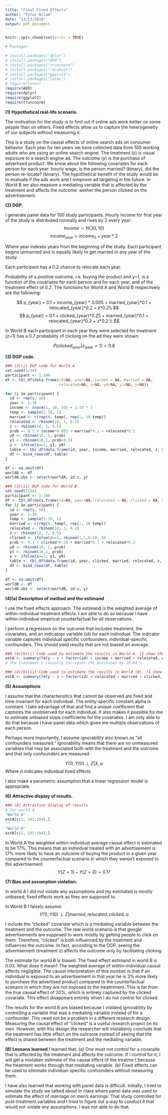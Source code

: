 ```yaml
---
title: "Final Fixed Effects"
author: "Tytus Wilam"
date: "12/13/2019"
output: pdf_document
---
```

```r
knitr::opts_chunk$set(error = TRUE)
```
```r
# Packages

# install.packages("dplyr")
# install.packages("AER")
# install.packages("truncnorm")
# install.packages("rdrobust")
# install.packages("ggplot2")
# install.packages("latex")
# require(latex)
require(AER)
require(dplyr)
require(ggplot2)
require(truncnorm)
```
**(1) Hypothetical real-life scenario.**

  The motivation for the study is to find out if online ads work better on some people than on others. Fixed effects allow us to capture the heterogeneity of our subjects without measuring it.  
  
  This is a study on the causal effects of online search ads on consumer behavior. Each year for ten years we have collected data from 100 working adults who are using an online search engine. The treatment (z) is visual exposure to a search engine ad. The outcome (y) is the purchase of advertised product. We know about the following covariates for each person for each year: hourly wage, is the person married? (binary), did the person re-locate? (binary). The hypothetical benefit of the study would be to evaluate if the ads work and t oimprove ad targeting in the future. In World B we also measure a mediating variable that is affected by the treatment and affects the outcome: wether the person clicked on the advertisement. 

**(2) DGP.**

  I generate panel data for 100 study participants. Hourly income for first year of the study is distributed normally and rises by 2 every year:
  $$
Income \sim N(30, 10) 
  $$
  $$
income_{year} = income_0 + year*2  
  $$

  Where year indexes years from the beginning of the study. Each participant begins unmarried and is equally likely to get married in any year of the study. 
  
  Each participant has a 0.2 chance to relocate each year.

  Probability of a positive outcome, i.e. buying the product and y=1, is a function of the covariates for each person and for each year, and of the treatment effect of 0.2. The functions for World A and World B respectively are the following:

    
  $$ 
p_{year} = 0.1 + income_{year} * 0.005 + married_{year}*0.1 + relocated_{year}*0.2 + z*0.2\\  
  $$
  $$
p_{year} = 0.1 + clicked_{year}*0.25 + married_{year}*0.1 + relocated_{year}*0.2 + z*0.2 \\  
  $$

  In World B each participant in each year they were selected for treatment (z=1) has a 0.7 probability of clicking on the ad they were shown:

  $$
P(clicked_{i year} | z_{i year}=1) = 0.8
  $$
  
**(3) DGP code.**

```r
### (3)(i) DGP code for World A
set.seed(1234)
participant <- 1:100
df <- tbl_df(data.frame(id=NA, year=NA, income = NA, married = NA, 
                        relocated=NA, z=NA, y0=NA, y1=NA, y=NA))

for (i in participant) {
  id <- rep(i, 10)
  year <- 1:10
  income <- rnorm(1, 30, 10) + 1:10 * 2
  temp <- sample(1:10, 1)
  married <- c(rep(0, temp), rep(1, 10-temp))
  relocated <- rbinom(10, 1, 0.2)
  z <- rbinom(10, 1, 0.5)
  prob <- 0.1 + income*0.005 + married*0.1 + relocated*0.2
  y0 <- rbinom(10, 1, prob)
  y1 <- rbinom(10,1, prob+0.2)
  y <- ifelse(z==1, y1, y0)
  table <- tbl_df(data.frame(id, year, income, married, relocated, z, y0, y1, y))
  df <- bind_rows(df, table)
}

df <- na.omit(df)
worldA <- df
worldA.obs <- select(worldA, id:z, y)

```

```r

### (3)(ii) DGP code for World B
set.seed(1234)
participant <- 1:100
df <- tbl_df(data.frame(id=NA, year=NA, relocated = NA, clicked = NA, married = NA, z=NA, y0=NA, y1=NA, y=NA))
for (i in participant) {
  id <- rep(i, 10)
  year <- 1:10
  temp <- sample(1:10, 1)
  married <- c(rep(0, temp), rep(1, 10-temp))
  relocated <- rbinom(10, 1, 0.2)
  z <- rbinom(10, 1, 0.5)
  clicked <- ifelse(z==1, rbinom(1,1,0.8), 0)
  prob <- 0.1 + clicked*0.25 + married*0.1 + relocated*0.2
  y0 <- rbinom(10, 1, prob)
  y1 <- rbinom(10,1, prob)
  y <- ifelse(z==1, y1, y0)
  table <- tbl_df(data.frame(id, year, clicked, married, relocated, z, y0, y1, y))
  df <- bind_rows(df, table)
}

df <- na.omit(df)
worldB <- df
worldB.obs <- select(worldB, id:z, y)

```

**(4)(a) Description of method and the estimand**

  I use the fixed effects approach. The estimand is the weighted average of within-individual treatment effects. I am able to do so because I have within-individual empirical counterfactual for all observations.
  
  I perform a regression on the outcome that includes treatment, the covariates, and  an indicatopr variable (id) for each individual. The indicator variable captures individual specific confounders.  individual-specific confounders. This should yield results that are not biased on average.


```r
### (4)(b)(i) Code used to estimate the results in World A. (I show the results in 6.)
estA <- summary(lm(y ~ z + factor(id) + income + married + relocated, worldA.obs))$coef
# The treatment z causally increases the purchases by 16.64 %

### (4)(b)(ii) Code used to estimate the results in World (B). (I show the results in 6.)
estB <- summary(lm(y ~ z + factor(id) + relocated + married + clicked, worldB.obs))$coef

```

**(5) Assumptions**

  I assume that the characteristics that cannot be observed are fixed and time-invariant for each individual. The entity-specific constant alpha is constant. I take advantage of that and find a unique coefficient that captures the unobserved for each individual. It also makes it possible for me to estimate unbiased slope coefficients for the covariates. I am only able to do that because I have panel data which gives me multiple observations of each person. 
  
  Perhaps more importantly, I assume ignorability also known as “all confounders measured.” Ignorability means that there are no unmeasured variables that may be associated both with the treatment and the outcome and that only confounders are measured. 

  $$
  Y(1), Y(0) \perp Z | X, \alpha 
  $$
  Where $\alpha$ indicates individual fixed effects.
  
  I also make a parametric assumption that a linear regression model is appropriate. 

**(6) Attractive display of results. **


```r
### (6) Attractive display of results
# for world A
"World A"
estA[c(2, 102:104),]
""
"World B"
estB[c(2, 102:104),]
```
  In World A the weighted within-individual average causal effect is estimated to be 17%. This means that an individual treated with an advertisement is 17% more likely to have an outcome of buying the product in a given year compared to the counterfactual scenario in which they weren't exposed to the advertisement.
  $$
  Y(Z=1)-Y(Z=0) = 0.17
  $$

**(7) Bias and assumption violation. **

  In world A I did not violate any assumptions and my estimated is mostly unbiased; fixed effects work as they are supposed to.
  
  In World B I falsely assume:
  $$
  Y(1), Y(0) \perp Z |married, relocated, clicked, \alpha 
  $$
  
  I include the “clicked” covariate which is a mediating variable between the treatment and the outcome. The real world scenario is that google advertisements are supposed to work mostly by getting people to click on them. Therefore, “clicked” is both influenced by the treatment and influences the outcome. In fact, according to the DGP, seeing the advertisement (treatment z) affects the outcome only by facilitating clicking. 
  
  The estimate for world B is biased. The fixed effect estimand in world B is 0.03. What does it mean? The weighted average of within-individual causal effects negligible. The causal interpretation of this number is that if an individual is exposed to an advertisement in that year he is 3% more likely to purchase the advertised product compared to the counterfactual scenario in which they are not exposed to the treatmment. This is far from the true causal effect of 20%, which is entirely captured by the clicked covariate. This effect disappears entirely when I do not control for clicked.
  
  The results for the world B are biased because I violated ignorability by controlling a variable that was a mediating variable instead of for a confounder. This need not be a problem in a different research design. Measuring the causal effect of “clicked” is a useful research project on its own. However, with this design the researcher will mistakenly conclude that the treatment has little effect on the outcome instead of seeing that the effect is shared between the treatment and the mediating variable. 
    
**(8) Lessons learned**
  I learned that:
  (a) One must not control for a covaraite that is affected by the treatment and affects the outcome. If I control for it, I will get a mistaken estimate of the causal effect of the treatme t because the treatment works through that mediating variable. 
  (b) Fixed effects can be used to eliminate individual-specific confounders without measuring them.
  
  
  I have also learned that working with panel data is difficult. Initially, I tried to simulate the study we talked about in class where panel data was used to estimate the effect of marriage on men's earnings. That study controlled for post-treatment variables and I tried to figure out a way to conduct it that would not violate any assumptions. I was not able to do that. 


